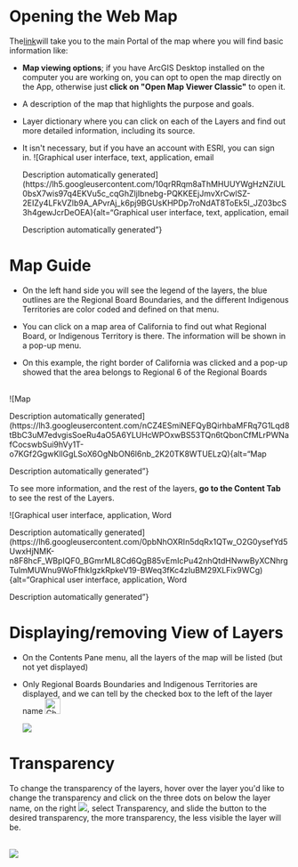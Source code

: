 # **Opening the Web Map**

The[ link ](https://gispublic.waterboards.ca.gov/portal/home/item.html?id=f5b1251a504f451b8462d6de2fc18f36)will take you to the main Portal of the map where you will find basic information like:

-   **Map viewing options**; if you have ArcGIS Desktop installed on the computer you are working on, you can opt to open the map directly on the App, otherwise just **click on \"Open Map Viewer Classic\"** to open it.

-   A description of the map that highlights the purpose and goals.

-   Layer dictionary where you can click on each of the Layers and find out more detailed information, including its source.

-   It isn\'t necessary, but if you have an account with ESRI, you can sign in. ![Graphical user interface, text, application, email

    Description automatically generated](https://lh5.googleusercontent.com/10qrRRqm8aThMHUUYWgHzNZiUL0bsX7wis97q4EKVu5c_cqGhZljIbnebg-PQKKEEjJmvXrCwlSZ-2EIZy4LFkVZlb9A_APvrAj_k6pj9BGUsKHPDp7roNdAT8ToEk5l_JZ03bcS3h4gewJcrDeOEA){alt="Graphical user interface, text, application, email

    Description automatically generated"}

# Map Guide

-   On the left hand side you will see the legend of the layers, the blue outlines are the Regional Board Boundaries, and the different Indigenous Territories are color coded and defined on that menu.

-   You can click on a map area of California to find out what Regional Board, or Indigenous Territory is there. The information will be shown in a pop-up menu.

-   On this example, the right border of California was clicked and a pop-up showed that the area belongs to Regional 6 of the Regional Boards

\
![Map

Description automatically generated](https://lh3.googleusercontent.com/nCZ4ESmiNEFQyBQirhbaMFRq7G1Lqd8tBbC3uM7edvgisSoeRu4aO5A6YLUHcWPOxwBS53TQn6tQbonCfMLrPWNafCocswbSui9hVy1T-o7KGf2GgwKllGgLSoX6OgNbON6l6nb_2K20TK8WTUELzQ){alt="Map

Description automatically generated"}

To see more information, and the rest of the layers, **go to the Content Tab** to see the rest of the Layers.

![Graphical user interface, application, Word

Description automatically generated](https://lh6.googleusercontent.com/0pbNhOXRIn5dqRx1QTw_O2G0ysefYd5UwxHjNMK-n8F8hcF_WBpIQF0_BGmrML8Cd6QgB85vEmIcPu42nhQtdHNwwByXCNhrgTuImMUWnu9WoFfhkIgzkRpkeV19-BWeq3fKc4zIuBM29XLFix9WCg){alt="Graphical user interface, application, Word

Description automatically generated"}

# **Displaying/removing View of Layers**

-   On the Contents Pane menu, all the layers of the map will be listed (but not yet displayed)

-   Only Regional Boards Boundaries and Indigenous Territories are displayed, and we can tell by the checked box to the left of the layer name ![Checkbox Checked with solid fill](https://lh6.googleusercontent.com/1oA_8C5-PAfwjey_IXHNpmSKE7EwzrzBiT0iqT0KKGG9gO33CIx0YtwcP67nFMtbXalY7jgmE8NrvU-Rwy8GMNvDQxJVIg0wYLCpZM_1piRAo5ABzmFvjaAPBrgB8mzNhyLXXK9rge9sBLjdKLNAJg){alt="Checkbox Checked with solid fill" width="28"}

    ![](https://lh6.googleusercontent.com/LCa741yviXBryvX1Jg_srJjSP3saQzkX5LEiInnqXJ2VjBFaMAK9wmbU7AlmNGSoKYuXFuYxNbSImkJ4js5keo6IZIRz7XYXhgBLSCUASQTjSUNTTNepuzv93nwBn1EjhCJBzR9qcUnmH5dTca3W_w)

# **Transparency**

To change the transparency of the layers, hover over the layer you\'d like to change the transparency and click on the three dots on below the layer name, on the right ![](https://lh3.googleusercontent.com/GUWpVhbEvAhUle2Cq4pWdMxKWKEh4dQ_O8I7FJ10cXtcEY7zle8G_sjsrxXC58D65TZYC4tb8NYH_XHmdF_6lPiL0EAWxtYNsgUOhw4dLRS10rVBUTA9k_YyW9e_5R95-vgbYOnYhqVs3umpOQF2ew), select Transparency, and slide the button to the desired transparency, the more transparency, the less visible the layer will be.

\
![](https://lh3.googleusercontent.com/UxpIPRiJveAGU7v3hwjiW67nlD8r6dUr9I2Q_wNYTW9fC1RBo9syAmSiQiYisgMQ4PIcl37q1XaN2bn9b6UHZhJqDkez62ReRXTbkowTpwhdd0u_QcartpN0_8eZ7fLIbph0xpIyRLYlIx7TQi5TqQ)\
